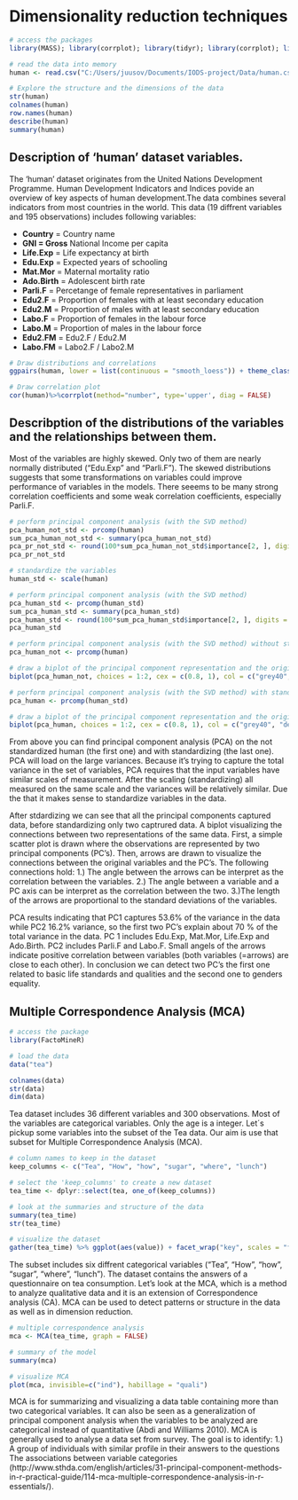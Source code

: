 # Dimensionality reduction techniques

```r
# access the packages
library(MASS); library(corrplot); library(tidyr); library(corrplot); library(dplyr); library(ggplot2); library(GGally); library(psych); library(DescTools); 

# read the data into memory 
human <- read.csv("C:/Users/juusov/Documents/IODS-project/Data/human.csv", row.names = 1)

# Explore the structure and the dimensions of the data
str(human)
colnames(human)
row.names(human)
describe(human)
summary(human)
```

## Description of 'human' dataset variables. 

The 'human' dataset originates from the United Nations Development Programme. Human Development Indicators and Indices povide an overview of key aspects of human development.The data combines several indicators from most countries in the world. This data (19 diffrent variables and 195 observations) includes following variables:

* **Country** = Country name
* **GNI = Gross** National Income per capita
* **Life.Exp** = Life expectancy at birth
* **Edu.Exp** = Expected years of schooling 
* **Mat.Mor** = Maternal mortality ratio
* **Ado.Birth** = Adolescent birth rate
* **Parli.F** = Percetange of female representatives in parliament
* **Edu2.F** = Proportion of females with at least secondary education
* **Edu2.M** = Proportion of males with at least secondary education
* **Labo.F** = Proportion of females in the labour force
* **Labo.M** = Proportion of males in the labour force
* **Edu2.FM** = Edu2.F / Edu2.M
* **Labo.FM** = Labo2.F / Labo2.M

```r
# Draw distributions and correlations
ggpairs(human, lower = list(continuous = "smooth_loess")) + theme_classic()
```

```r
# Draw correlation plot
cor(human)%>%corrplot(method="number", type='upper', diag = FALSE)
```

## Describption of the distributions of the variables and the relationships between them. 

Most of the variables are highly skewed. Only two of them are nearly normally distributed (“Edu.Exp” and “Parli.F”). The skewed distributions suggests that some transformations on variables could improve performance of variables in the models. There seeems to be many strong correlation coefficients and some weak correlation coefficients, especially Parli.F.

```r
# perform principal component analysis (with the SVD method)
pca_human_not_std <- prcomp(human)
sum_pca_human_not_std <- summary(pca_human_not_std)
pca_pr_not_std <- round(100*sum_pca_human_not_std$importance[2, ], digits = 3)
pca_pr_not_std
```


```r
# standardize the variables
human_std <- scale(human)

# perform principal component analysis (with the SVD method)
pca_human_std <- prcomp(human_std)
sum_pca_human_std <- summary(pca_human_std)
pca_human_std <- round(100*sum_pca_human_std$importance[2, ], digits = 3)
pca_human_std
```

```r
# perform principal component analysis (with the SVD method) without standardizing
pca_human_not <- prcomp(human)

# draw a biplot of the principal component representation and the original variables
biplot(pca_human_not, choices = 1:2, cex = c(0.8, 1), col = c("grey40", "deeppink2"))
```


```r
# perform principal component analysis (with the SVD method) with standardizing
pca_human <- prcomp(human_std)

# draw a biplot of the principal component representation and the original variables
biplot(pca_human, choices = 1:2, cex = c(0.8, 1), col = c("grey40", "deeppink2"))
```

From above you can find principal component analysis (PCA) on the not standardized human (the first one) and with standardizing (the last one). PCA will load on the large variances. Because it’s trying to capture the total variance in the set of variables, PCA requires that the input variables have similar scales of measurement. After the scaling (standardizing) all measured on the same scale and the variances will be relatively similar. Due the that it makes sense to standardize variables in the data. 

After stdardizing we can see that all the principal components captured data, before standardizing only two captrured data. A biplot visualizing the connections between two representations of the same data. First, a simple scatter plot is drawn where the observations are represented by two principal components (PC's). Then, arrows are drawn to visualize the connections between the original variables and the PC's. The following connections hold: 1.) The angle between the arrows can be interpret as the correlation between the variables. 2.) The angle between a variable and a PC axis can be interpret as the correlation between the two. 3.)The length of the arrows are proportional to the standard deviations of the variables.

PCA results indicating that PC1 captures 53.6% of the variance in the data while PC2 16.2% variance, so the first two PC's explain about 70 % of the total variance in the data. PC 1 includes Edu.Exp, Mat.Mor, Life.Exp and Ado.Birth. PC2 includes Parli.F and Labo.F. Small angels of the arrows indicate positive correlation between variables (both variables (=arrows) are close to each other). In conclusion we can detect two PC's the first one related to basic life standards and qualities and the second one to genders equality. 

## Multiple Correspondence Analysis (MCA)

```r
# access the package
library(FactoMineR)

# load the data
data("tea")
```

```r
colnames(data)
str(data)
dim(data)
```

Tea dataset includes 36 different variables and 300 observations. Most of the variables are categorical variables. Only the age is a integer. Let´s pickup some variables into the subset of the Tea data. Our aim is use that subset for Multiple Correspondence Analysis (MCA).

```r
# column names to keep in the dataset
keep_columns <- c("Tea", "How", "how", "sugar", "where", "lunch")

# select the 'keep_columns' to create a new dataset
tea_time <- dplyr::select(tea, one_of(keep_columns))

# look at the summaries and structure of the data
summary(tea_time)
str(tea_time)

# visualize the dataset
gather(tea_time) %>% ggplot(aes(value)) + facet_wrap("key", scales = "free") + geom_bar() + theme(axis.text.x = element_text(angle = 45, hjust = 1, size = 8))
```

The subset includes six diffrent categorical variables ("Tea", "How", "how", "sugar", "where", "lunch"). The dataset contains the answers of a questionnaire on tea consumption. Let's look at the MCA, which  is a method to analyze qualitative data and it is an extension of Correspondence analysis (CA). MCA can be used to detect patterns or structure in the data as well as in dimension reduction.

```r
# multiple correspondence analysis
mca <- MCA(tea_time, graph = FALSE)

# summary of the model
summary(mca)

# visualize MCA
plot(mca, invisible=c("ind"), habillage = "quali")
```

MCA is for summarizing and visualizing a data table containing more than two categorical variables. It can also be seen as a generalization of principal component analysis when the variables to be analyzed are categorical instead of quantitative (Abdi and Williams 2010). MCA is generally used to analyse a data set from survey. The goal is to identify: 1.) A group of individuals with similar profile in their answers to the questions
The associations between variable categories (http://www.sthda.com/english/articles/31-principal-component-methods-in-r-practical-guide/114-mca-multiple-correspondence-analysis-in-r-essentials/).


